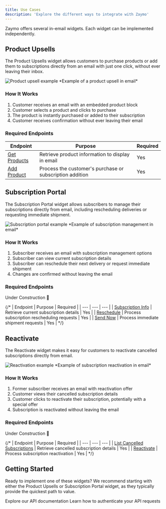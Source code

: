 ```yaml
---
title: Use Cases
description: 'Explore the different ways to integrate with Zaymo'
---
```


Zaymo offers several in-email widgets. Each widget can be implemented independently.

## <a id="product-upsells"></a>Product Upsells

The Product Upsells widget allows customers to purchase products or add them to subscriptions directly from an email with just one click, without ever leaving their inbox.

<Frame>
  <img src="/images/product-upsell-example.gif" alt="Product upsell example" />
  *Example of a product upsell in email*
</Frame>

### How It Works

1. Customer receives an email with an embedded product block
2. Customer selects a product and clicks to purchase
3. The product is instantly purchased or added to their subscription
4. Customer receives confirmation without ever leaving their email

### Required Endpoints

| Endpoint | Purpose | Required |
| --- | --- | --- |
| [Get Products](/api-reference/upsells/get-products) | Retrieve product information to display in email | Yes |
| [Add Product](/api-reference/upsells/add-product) | Process the customer's purchase or subscription addition | Yes |

## <a id="subscription portal"></a>Subscription Portal

The Subscription Portal widget allows subscribers to manage their subscriptions directly from email, including rescheduling deliveries or requesting immediate shipment.

<Frame>
  <img src="/images/portal-example.gif" alt="Subscription portal example" />
  *Example of subscription management in email*
</Frame>

### How It Works

1. Subscriber receives an email with subscription management options
2. Subscriber can view current subscription details
3. Subscriber can reschedule their next delivery or request immediate shipment
4. Changes are confirmed without leaving the email

### Required Endpoints

Under Construction 🚧

{/* 
| Endpoint | Purpose | Required |
| --- | --- | --- |
| [Subscription Info](/api-reference/portal/subscription-info) | Retrieve current subscription details | Yes |
| [Reschedule](/api-reference/portal/reschedule) | Process subscription rescheduling requests | Yes |
| [Send Now](/api-reference/portal/send-now) | Process immediate shipment requests | Yes |
*/}

## <a id="reactivate"></a>Reactivate

The Reactivate widget makes it easy for customers to reactivate cancelled subscriptions directly from email.

<Frame>
  <img src="/images/reactivate-example.gif" alt="Reactivation example" />
  *Example of subscription reactivation in email*
</Frame>

### How It Works

1. Former subscriber receives an email with reactivation offer
2. Customer views their cancelled subscription details
3. Customer clicks to reactivate their subscription, potentially with a special offer
4. Subscription is reactivated without leaving the email

### Required Endpoints

Under Construction 🚧

{/* 
| Endpoint | Purpose | Required |
| --- | --- | --- |
| [List Cancelled Subscriptions](/api-reference/reactivate/list-cancelled) | Retrieve cancelled subscription details | Yes |
| [Reactivate](/api-reference/reactivate/reactivate) | Process subscription reactivation | Yes |
*/}

## Getting Started

Ready to implement one of these widgets? We recommend starting with either the Product Upsells or Subscription Portal widget, as they typically provide the quickest path to value.

<CardGroup cols={2}>
  <Card
    title="API Reference"
    icon="code"
    href="/api-reference/introduction"
  >
    Explore our API documentation
  </Card>
  <Card
    title="Authentication"
    icon="key"
    href="/api-reference/introduction#authentication"
  >
    Learn how to authenticate your API requests
  </Card>
</CardGroup>